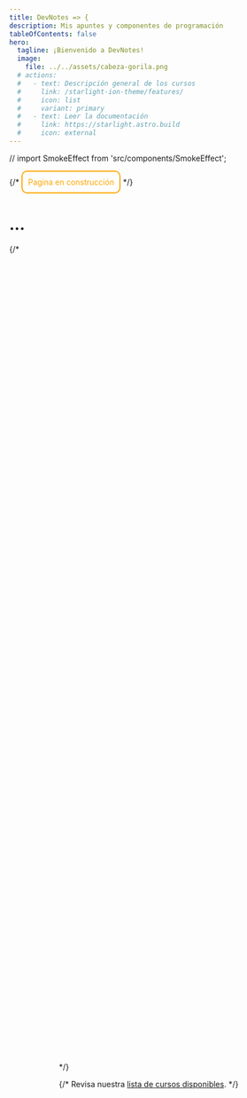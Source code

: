 ```yaml
---
title: DevNotes => {
description: Mis apuntes y componentes de programación
tableOfContents: false
hero:
  tagline: ¡Bienvenido a DevNotes!
  image:
    file: ../../assets/cabeza-gorila.png
  # actions:
  #   - text: Descripción general de los cursos
  #     link: /starlight-ion-theme/features/
  #     icon: list
  #     variant: primary
  #   - text: Leer la documentación
  #     link: https://starlight.astro.build
  #     icon: external
---
```


// import SmokeEffect from 'src/components/SmokeEffect';

{/* <span style="display: inline-block; padding: 10px; border: 2px solid orange; border-radius: 10px; color: orange;">
  Pagina en construcción
</span> */}
<h1> ...</h1>
  <SmokeBackground/>
{/* <SmokeEffect client:load style="position: fixed;
    top: 50%;
    left: 50%;
    transform: translate(-50%, -50%);
    z-index: -1;"/> */}

{/* <CardGrid stagger>
	<Card title="Explora" icon="obrero">
		Revisa nuestra [lista de cursos disponibles](lista#).
	</Card>
</CardGrid> */}

